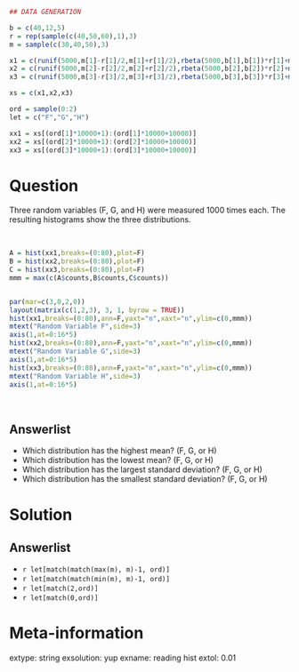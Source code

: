 ```r
## DATA GENERATION

b = c(40,12,5)
r = rep(sample(c(40,50,60),1),3)
m = sample(c(30,40,50),3)

x1 = c(runif(5000,m[1]-r[1]/2,m[1]+r[1]/2),rbeta(5000,b[1],b[1])*r[1]+m[1]-r[1]/2) 
x2 = c(runif(5000,m[2]-r[2]/2,m[2]+r[2]/2),rbeta(5000,b[2],b[2])*r[2]+m[2]-r[2]/2)
x3 = c(runif(5000,m[3]-r[3]/2,m[3]+r[3]/2),rbeta(5000,b[3],b[3])*r[3]+m[3]-r[3]/2)

xs = c(x1,x2,x3)

ord = sample(0:2)
let = c("F","G","H")

xx1 = xs[(ord[1]*10000+1):(ord[1]*10000+10000)]
xx2 = xs[(ord[2]*10000+1):(ord[2]*10000+10000)]
xx3 = xs[(ord[3]*10000+1):(ord[3]*10000+10000)]

```

Question
========
Three random variables (F, G, and H) were measured 1000 times each. The resulting histograms show the three distributions.

\
```r
A = hist(xx1,breaks=(0:80),plot=F)
B = hist(xx2,breaks=(0:80),plot=F)
C = hist(xx3,breaks=(0:80),plot=F)
mmm = max(c(A$counts,B$counts,C$counts))


par(mar=c(3,0,2,0))
layout(matrix(c(1,2,3), 3, 1, byrow = TRUE))
hist(xx1,breaks=(0:80),ann=F,yaxt="n",xaxt="n",ylim=c(0,mmm))
mtext("Random Variable F",side=3)
axis(1,at=0:16*5)
hist(xx2,breaks=(0:80),ann=F,yaxt="n",xaxt="n",ylim=c(0,mmm))
mtext("Random Variable G",side=3)
axis(1,at=0:16*5)
hist(xx3,breaks=(0:80),ann=F,yaxt="n",xaxt="n",ylim=c(0,mmm))
mtext("Random Variable H",side=3)
axis(1,at=0:16*5)
```
\

Answerlist
--------
* Which distribution has the highest mean? (F, G, or H)
* Which distribution has the lowest mean? (F, G, or H)
* Which distribution has the largest standard deviation? (F, G, or H)
* Which distribution has the smallest standard deviation? (F, G, or H)


Solution
========

Answerlist
--------
* `r let[match(match(max(m), m)-1, ord)]`
* `r let[match(match(min(m), m)-1, ord)]`
* `r let[match(2,ord)]`
* `r let[match(0,ord)]`


Meta-information
============
extype: string
exsolution: yup
exname: reading hist
extol: 0.01
